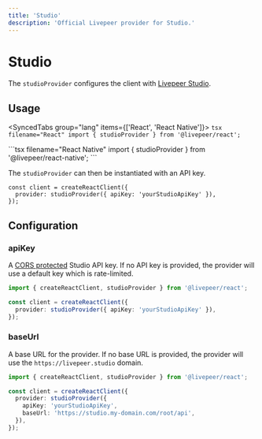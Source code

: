 ```yaml
---
title: 'Studio'
description: 'Official Livepeer provider for Studio.'
---
```



# Studio

The `studioProvider` configures the client with [Livepeer Studio](https://livepeer.studio).

## Usage

<SyncedTabs group="lang" items={['React', 'React Native']}>
  <SyncedTab>
    ```tsx filename="React"
    import { studioProvider } from '@livepeer/react';
    ```

  </SyncedTab>
  <SyncedTab>
    ```tsx filename="React Native"
    import { studioProvider } from '@livepeer/react-native';
    ```

  </SyncedTab>
</SyncedTabs>

The `studioProvider` can then be instantiated with an API key.

```tsx App.js
const client = createReactClient({
  provider: studioProvider({ apiKey: 'yourStudioApiKey' }),
});
```

## Configuration

### apiKey

A [CORS protected](https://docs.livepeer.org/guides/developing/quickstart#step-2-optional-enable-cors) Studio API key. If no API key is provided, the provider
will use a default key which is rate-limited.

```ts {4}
import { createReactClient, studioProvider } from '@livepeer/react';

const client = createReactClient({
  provider: studioProvider({ apiKey: 'yourStudioApiKey' }),
});
```

### baseUrl

A base URL for the provider. If no base URL is provided, the provider will use the `https://livepeer.studio` domain.

```ts {6}
import { createReactClient, studioProvider } from '@livepeer/react';

const client = createReactClient({
  provider: studioProvider({
    apiKey: 'yourStudioApiKey',
    baseUrl: 'https://studio.my-domain.com/root/api',
  }),
});
```
